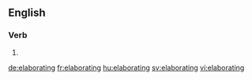 ==English==

===Verb===
{{head|en|present participle}}

# {{present participle of|elaborate|lang=en}}

[[de:elaborating]]
[[fr:elaborating]]
[[hu:elaborating]]
[[sv:elaborating]]
[[vi:elaborating]]